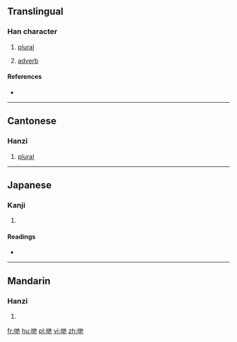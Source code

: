 ==Translingual==

===Han character===
{{Han char|rn=30|rad=口|as=06|sn=9|four=|canj=口土心木 (RGPD)|ids=⿰[[口]][[地]]}}

# {{context|Cantonese|lang=mul}} [[plural]]
# [[adverb]]

====References====
* {{Han ref|kx=0189.271|dkj=03619|hdz=10612.070|uh=54CB|ud=21707}}

----

==Cantonese==

===Hanzi===
{{yue-hanzi|jyut=|y=dei6}}

# [[plural]]

----

==Japanese==

===Kanji===
{{ja-kanji|grade=|rs=口06}}

# {{defn|lang=ja|sort=口06}}

====Readings====
* {{ja-readings|on=[[てつ]] (tetsu)|kun=}}

----

==Mandarin==

===Hanzi===
{{cmn-hanzi|pin=[[dì]] ([[di4]])|wg=ti<sup>4</sup>}}

# {{defn|lang=cmn|sort=口06}}

[[fr:哋]]
[[hu:哋]]
[[pl:哋]]
[[vi:哋]]
[[zh:哋]]
